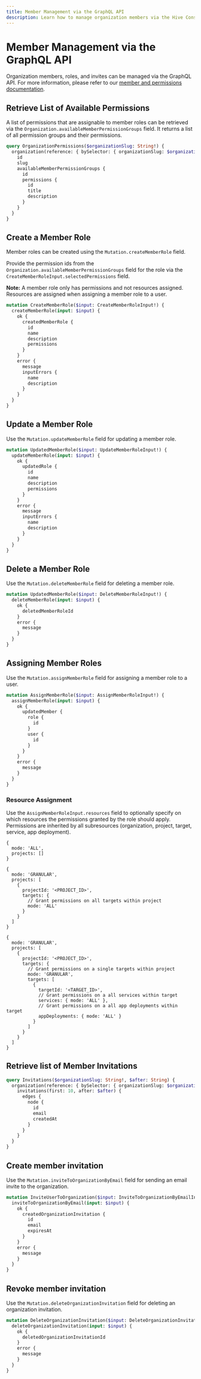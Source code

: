 ```yaml
---
title: Member Management via the GraphQL API
description: Learn how to manage organization members via the Hive Console GraphQL API.
---
```


# Member Management via the GraphQL API

Organization members, roles, and invites can be managed via the GraphQL API. For more information,
please refer to our
[member and permissions documentation](/docs/management/members-roles-permissions).

## Retrieve List of Available Permissions

A list of permissions that are assignable to member roles can be retrieved via the
`Organization.availableMemberPermissionGroups` field. It returns a list of all permission groups and
their permissions.

```graphql filename="Example: Retrieve permissions by group"
query OrganizationPermissions($organizationSlug: String!) {
  organization(reference: { bySelector: { organizationSlug: $organizationSlug } }) {
    id
    slug
    availableMemberPermissionGroups {
      id
      permissions {
        id
        title
        description
      }
    }
  }
}
```

## Create a Member Role

Member roles can be created using the `Mutation.createMemberRole` field.

Provide the permission ids from the `Organization.availableMemberPermissionGroups` field for the
role via the `CreateMemberRoleInput.selectedPermissions` field.

**Note:** A member role only has permissions and not resources assigned. Resources are assigned when
assigning a member role to a user.

```graphql filename="Example: Create a Member Role"
mutation CreateMemberRole($input: CreateMemberRoleInput!) {
  createMemberRole(input: $input) {
    ok {
      createdMemberRole {
        id
        name
        description
        permissions
      }
    }
    error {
      message
      inputErrors {
        name
        description
      }
    }
  }
}
```

## Update a Member Role

Use the `Mutation.updateMemberRole` field for updating a member role.

```graphql filename="Example: Update Member Role"
mutation UpdatedMemberRole($input: UpdateMemberRoleInput!) {
  updateMemberRole(input: $input) {
    ok {
      updatedRole {
        id
        name
        description
        permissions
      }
    }
    error {
      message
      inputErrors {
        name
        description
      }
    }
  }
}
```

## Delete a Member Role

Use the `Mutation.deleteMemberRole` field for deleting a member role.

```graphql filename="Example: Delete a Member Role"
mutation UpdatedMemberRole($input: DeleteMemberRoleInput!) {
  deleteMemberRole(input: $input) {
    ok {
      deletedMemberRoleId
    }
    error {
      message
    }
  }
}
```

## Assigning Member Roles

Use the `Mutation.assignMemberRole` field for assigning a member role to a user.

```graphql filename="Example: Assign a Member Role"
mutation AssignMemberRole($input: AssignMemberRoleInput!) {
  assignMemberRole(input: $input) {
    ok {
      updatedMember {
        role {
          id
        }
        user {
          id
        }
      }
    }
    error {
      message
    }
  }
}
```

### Resource Assignment

Use the `AssignMemberRoleInput.resources` field to optionally specify on which resources the
permissions granted by the role should apply. Permissions are inherited by all subresources
(organization, project, target, service, app deployment).

```json5 filename="Example: Grant permissions on all resources"
{
  mode: 'ALL',
  projects: []
}
```

```json5 filename="Example: Grant permissions on specific project"
{
  mode: 'GRANULAR',
  projects: [
    {
      projectId: '<PROJECT_ID>',
      targets: {
        // Grant permissions on all targets within project
        mode: 'ALL'
      }
    }
  ]
}
```

```json5 filename="Example: Grant permissions on specific target"
{
  mode: 'GRANULAR',
  projects: [
    {
      projectId: '<PROJECT_ID>',
      targets: {
        // Grant permissions on a single targets within project
        mode: 'GRANULAR',
        targets: [
          {
            targetId: '<TARGET_ID>',
            // Grant permissions on a all services within target
            services: { mode: 'ALL' },
            // Grant permissions on a all app deployments within target
            appDeployments: { mode: 'ALL' }
          }
        ]
      }
    }
  ]
}
```

## Retrieve list of Member Invitations

```graphql filename="Example: Member Invitations"
query Invitations($organizationSlug: String!, $after: String) {
  organization(reference: { bySelector: { organizationSlug: $organizationSlug } }) {
    invitations(first: 10, after: $after) {
      edges {
        node {
          id
          email
          createdAt
        }
      }
    }
  }
}
```

## Create member invitation

Use the `Mutation.inviteToOrganizationByEmail` field for sending an email invite to the
organization.

```graphql filename="Example: Invite Members"
mutation InviteUserToOrganization($input: InviteToOrganizationByEmailInput!) {
  inviteToOrganizationByEmail(input: $input) {
    ok {
      createdOrganizationInvitation {
        id
        email
        expiresAt
      }
    }
    error {
      message
    }
  }
}
```

## Revoke member invitation

Use the `Mutation.deleteOrganizationInvitation` field for deleting an organization invitation.

```graphql
mutation DeleteOrganizationInvitation($input: DeleteOrganizationInvitationInput!) {
  deleteOrganizationInvitation(input: $input) {
    ok {
      deletedOrganizationInvitationId
    }
    error {
      message
    }
  }
}
```
